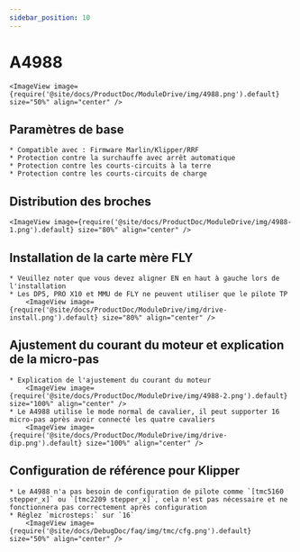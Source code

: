 ```yaml
---
sidebar_position: 10
---
```





# A4988

    <ImageView image={require('@site/docs/ProductDoc/ModuleDrive/img/4988.png').default} size="50%" align="center" />

## Paramètres de base

    * Compatible avec : Firmware Marlin/Klipper/RRF
    * Protection contre la surchauffe avec arrêt automatique
    * Protection contre les courts-circuits à la terre
    * Protection contre les courts-circuits de charge

## Distribution des broches

    <ImageView image={require('@site/docs/ProductDoc/ModuleDrive/img/4988-1.png').default} size="80%" align="center" />

## Installation de la carte mère FLY
    * Veuillez noter que vous devez aligner EN en haut à gauche lors de l'installation
    * Les DP5, PRO X10 et MMU de FLY ne peuvent utiliser que le pilote TP
        <ImageView image={require('@site/docs/ProductDoc/ModuleDrive/img/drive-install.png').default} size="80%" align="center" />

## Ajustement du courant du moteur et explication de la micro-pas
    * Explication de l'ajustement du courant du moteur
        <ImageView image={require('@site/docs/ProductDoc/ModuleDrive/img/4988-2.png').default} size="100%" align="center" />
    * Le A4988 utilise le mode normal de cavalier, il peut supporter 16 micro-pas après avoir connecté les quatre cavaliers
        <ImageView image={require('@site/docs/ProductDoc/ModuleDrive/img/drive-dip.png').default} size="100%" align="center" />

## Configuration de référence pour Klipper
    * Le A4988 n'a pas besoin de configuration de pilote comme `[tmc5160 stepper_x]` ou `[tmc2209 stepper_x]`, cela n'est pas nécessaire et ne fonctionnera pas correctement après configuration
    * Réglez `microsteps:` sur `16`
        <ImageView image={require('@site/docs/DebugDoc/faq/img/tmc/cfg.png').default} size="50%" align="center" />